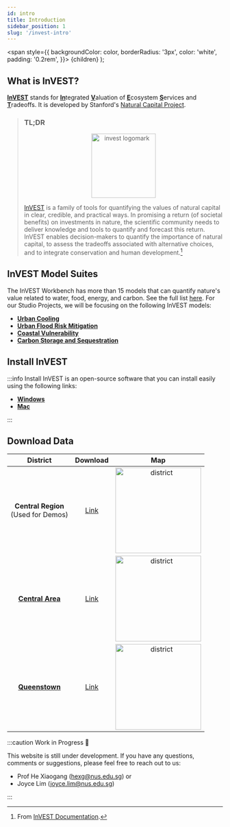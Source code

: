 ```yaml
---
id: intro
title: Introduction
sidebar_position: 1
slug: '/invest-intro'
---
```


  <span
    style={{
      backgroundColor: color,
      borderRadius: '3px',
      color: 'white',
      padding: '0.2rem',
    }}>
    {children}
  </span>
);

## What is InVEST?
[**InVEST**](https://naturalcapitalproject.stanford.edu/software/invest) stands for <ins>**In**</ins>tegrated <ins>**V**</ins>aluation of <ins>**E**</ins>cosystem <ins>**S**</ins>ervices and <ins>**T**</ins>radeoffs. It is developed by Stanford's [Natural Capital Project](https://naturalcapitalproject.stanford.edu/).

<blockquote>

<h3>TL;DR</h3>  

<center><img src="https://xiaoganghe.github.io/InVEST-Cities-in-Nature/img/invest-logo.png" alt="invest logomark" width="150"/></center>

[InVEST](https://naturalcapitalproject.stanford.edu/software/invest) is a family of tools for quantifying the values of natural capital in clear, credible, and practical ways. In promising a return (of societal benefits) on investments in nature, the scientific community needs to deliver knowledge and tools to quantify and forecast this return. InVEST enables decision-makers to quantify the importance of natural capital, to assess the tradeoffs associated with alternative choices, and to integrate conservation and human development.[^1] 

[^1]: From [InVEST Documentation](https://invest.readthedocs.io/en/latest/#).
</blockquote>

## InVEST Model Suites

The InVEST Workbench has more than 15 models that can quantify nature's value related to water, food, energy, and carbon. See the full list [here](https://naturalcapitalproject.stanford.edu/software/invest). For our Studio Projects, we will be focusing on the following InVEST models:

- [**Urban Cooling**](/02-Urban-Cooling/Intro-InVEST-Urban-Cooling.mdx)
- [**Urban Flood Risk Mitigation**](/03-Flood-Risk-Mitigation/Intro-InVEST-Urban-Flooding.mdx)
- [**Coastal Vulnerability**](/04-Coastal-Vulnerability/Intro-InVEST-Coastal-Vulnerability.mdx)
- [**Carbon Storage and Sequestration**](/05-Carbon-Storage-and-Sequestration/Intro-InVEST-Carbon-Storage-and-Sequestration.mdx)

## Install InVEST
:::info Install
InVEST is an open-source software that you can install easily using the following links: 

 - [**Windows**](https://storage.googleapis.com/releases.naturalcapitalproject.org/invest/3.12.1/workbench/invest_3.12.1_workbench_win32_x64.exe)
 - [**Mac**](https://storage.googleapis.com/releases.naturalcapitalproject.org/invest/3.12.1/workbench/invest_3.12.1_workbench_win32_x64.exe)

:::

## Download Data 

| District                                            | Download            | Map   |            
| :-------------------------------------------------: | :-----------------: | :---: |
| **Central Region** <br /> (Used for Demos)      | [Link](xxx)         | <img src="https://xiaoganghe.github.io/InVEST-Cities-in-Nature/img/central-region_oultine.png" alt="district" width="200"/> | 
| [**Central Area**](../studio/overview#central-area) | [Link](xxx)         | <img src="https://xiaoganghe.github.io/InVEST-Cities-in-Nature/img/central-area_outline.png" alt="district" width="200"/> |
| [**Queenstown**](../studio/overview#queenstown)     | [Link](xxx)         | <img src="https://xiaoganghe.github.io/InVEST-Cities-in-Nature/img/queenstown_outline.png" alt="district" width="200"/> |

:::caution Work in Progress 🚧

This website is still under development. If you have any questions, comments or suggestions, please feel free to reach out to us: 
- Prof He Xiaogang (hexg@nus.edu.sg) or 
- Joyce Lim (joyce.lim@nus.edu.sg)

:::


